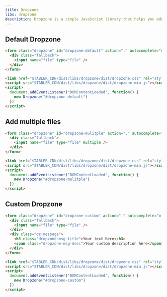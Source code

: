 ```yaml
---
title: Dropzone
libs: dropzone
description: Dropzone is a simple JavaScript library that helps you add file drag and drop functionality to your web forms. It is one of the most popular drag and drop library on the web and is used by millions of people.
---
```


## Default Dropzone

```html example code vendors height="240px"
<form class="dropzone" id="dropzone-default" action="." autocomplete="off" novalidate>
  <div class="fallback">
    <input name="file" type="file" />
  </div>
</form>

<link href="$TABLER_CDN/dist/libs/dropzone/dist/dropzone.css" rel="stylesheet" />
<script src="$TABLER_CDN/dist/libs/dropzone/dist/dropzone-min.js"></script>
<script>
  document.addEventListener("DOMContentLoaded", function() {
    new Dropzone("#dropzone-default")
  })
</script>
```

## Add multiple files

```html example code vendors height="240px"
<form class="dropzone" id="dropzone-mulitple" action="." autocomplete="off" novalidate>
  <div class="fallback">
    <input name="file" type="file" multiple />
  </div>
</form>

<link href="$TABLER_CDN/dist/libs/dropzone/dist/dropzone.css" rel="stylesheet" />
<script src="$TABLER_CDN/dist/libs/dropzone/dist/dropzone-min.js"></script>
<script>
  document.addEventListener("DOMContentLoaded", function() {
    new Dropzone("#dropzone-mulitple")
  })
</script>
```

## Custom Dropzone

```html example code vendors height="240px"
<form class="dropzone" id="dropzone-custom" action="." autocomplete="off" novalidate>
  <div class="fallback">
    <input name="file" type="file" />
  </div>
  <div class="dz-message">
    <h3 class="dropzone-msg-title">Your text here</h3>
    <span class="dropzone-msg-desc">Your custom description here</span>
  </div>
</form>

<link href="$TABLER_CDN/dist/libs/dropzone/dist/dropzone.css" rel="stylesheet" />
<script src="$TABLER_CDN/dist/libs/dropzone/dist/dropzone-min.js"></script>
<script>
  document.addEventListener("DOMContentLoaded", function() {
    new Dropzone("#dropzone-custom")
  })
</script>
```
